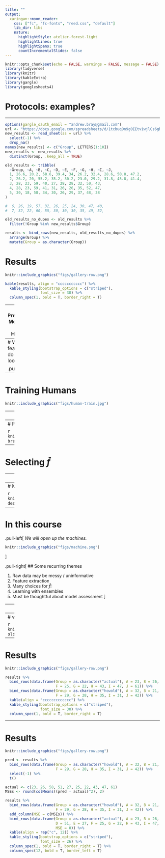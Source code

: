 ```yaml
---
title: ""
output:
  xaringan::moon_reader:
    css: ["fc", "fc-fonts", "reed.css", "default"]
    lib_dir: libs
    nature:
      highlightStyle: atelier-forest-light
      highlightLines: true
      highlightSpans: true
      countIncrementalSlides: false
---
```


```r
knitr::opts_chunk$set(echo = FALSE, warnings = FALSE, message = FALSE)
library(tidyverse)
library(knitr)
library(kableExtra)
library(gargle)
library(googlesheets4)
```

# Protocols: examples?


---

```r
options(gargle_oauth_email = "andrew.bray@gmail.com")
url <- "https://docs.google.com/spreadsheets/d/1tcbuqOn9g0EEtv1wjlCs6gbpZ_YZufxhZ5nu0YYNj80/edit?usp=sharing"
new_results <- read_sheet(ss = url) %>%
  select(-1) %>%
  drop_na()
names(new_results) <- c("Group", LETTERS[1:10])
new_results <- new_results %>%
  distinct(Group, .keep_all = TRUE)

old_results <- tribble(
  ~Group, ~A, ~B, ~C, ~D, ~E, ~F, ~G, ~H, ~I, ~J,
  1, 26.6, 20.2, 58.6, 39.4, 34, 26.2, 32.4, 28.6, 50.8, 47.2,
  2, 26.2, 20, 55.2, 35.2, 30.2, 23.0, 29.2, 31.8, 45.8, 41.4,
  3, 28, 23, 59, 40, 27, 28, 28, 32, 50, 43,
  4, 28, 23, 59, 41, 31, 26, 26, 35, 52, 47,
  5, 30, 18, 58, 34, 30, 26, 29, 37, 48, 38
)

#  6, 26, 19, 57, 32, 26, 25, 24, 30, 47, 40,
#  7, 32, 22, 60, 55, 30, 30, 30, 35, 49, 52,

old_results_no_dupes <- old_results %>%
  filter(!Group %in% new_results$Group)

results <- bind_rows(new_results, old_results_no_dupes) %>%
  arrange(Group) %>%
  mutate(Group = as.character(Group))
```

# Results

```r
knitr::include_graphics("figs/gallery-row.png")
```

```r
kable(results, align = "ccccccccccc") %>%
  kable_styling(bootstrap_options = c("striped"),
                font_size = 30) %>%
  column_spec(1, bold = T, border_right = T)
```

---
# Predictive Modeling as a Human

```r
knitr::include_graphics("figs/human-brain.jpg")
```

---
# What features do you look for?

.pull-left[
```r
knitr::include_graphics("figs/rick.png")
```
]

---
# Training Humans

```r
knitr::include_graphics("figs/human-train.jpg")
```


---
# Human Decision-Making

```r
knitr::include_graphics("figs/human-decide.jpg")
```

---
# Predictive Modeling as a Machine

```r
knitr::include_graphics("figs/machine-brain.jpg")
```


---
# Selecting $\hat{f}$


---
# Training a Machine

```r
knitr::include_graphics("figs/human-train.jpg")
```


---
# Machine Decision-Making

```r
knitr::include_graphics("figs/human-decide.jpg")
```


---
# In this course

.pull-left[
*We will open up the machines.*

```r
knitr::include_graphics("figs/machine.png")
```
]

.pull-right[
## Some recurring themes

1. Raw data may be messy / uninformative
2. Feature extraction
3. Many choices for $\hat{f}$!
4. Learning with ensembles
5. Must be thoughtful about model assessment
]

---
# Results

```r
knitr::include_graphics("figs/gallery-row.png")
```

```r
results %>%
  bind_rows(data.frame(Group = as.character("actual"), A = 23, B = 26, C = 58, D = 51, E = 27,
                       F = 25, G = 22, H = 43, I = 47, J = 61)) %>%
  kable(align = "ccccccccccc") %>%
  kable_styling(bootstrap_options = c("striped"),
                font_size = 30) %>%
  column_spec(1, bold = T, border_right = T)
```


---
# www.how-old.net

```r
knitr::include_graphics("figs/how-old.png")
```

---
# Results

```r
knitr::include_graphics("figs/gallery-row.png")
```

```r
results %>%
  bind_rows(data.frame(Group = as.character("actual"), A = 23, B = 26, C = 58, D = 51, E = 27,
                       F = 25, G = 22, H = 43, I = 47, J = 61)) %>%
  bind_rows(data.frame(Group = as.character("howold"), A = 32, B = 21, C = 79, D = 38, E = 19,
                       F = 29, G = 28, H = 35, I = 31, J = 42)) %>%
  kable(align = "ccccccccccccc") %>%
  kable_styling(bootstrap_options = c("striped"),
                font_size = 30) %>%
  column_spec(1, bold = T, border_right = T)
```

---
# Results

```r
knitr::include_graphics("figs/gallery-row.png")
```

```r
pred <- results %>%
  bind_rows(data.frame(Group = as.character("howold"), A = 32, B = 21, C = 79, D = 38, E = 19,
                       F = 29, G = 28, H = 35, I = 31, J = 42)) %>%
  select(-1) %>%
  t()

actual <- c(23, 26, 58, 51, 27, 25, 22, 43, 47, 61)
MSEs <- round(colMeans((pred - actual)^2), 2)

results %>%
  bind_rows(data.frame(Group = as.character("howold"), A = 32, B = 21, C = 79, D = 38, E = 19,
                       F = 29, G = 28, H = 35, I = 31, J = 42)) %>%
  add_column(MSE = c(MSEs)) %>%
  bind_rows(data.frame(Group = as.character("actual"), A = 23, B = 26, C = 58,
                       D = 51, E = 27, F = 25, G = 22, H = 43, I = 47, J = 61, 
                       MSE = 0)) %>%
  kable(align = rep("c", 12)) %>%
  kable_styling(bootstrap_options = c("striped"),
                font_size = 26) %>%
  column_spec(1, bold = T, border_right = T) %>%
  column_spec(12, bold = T, border_left = T)
```